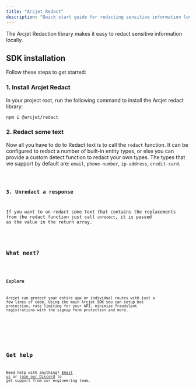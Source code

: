 ```yaml
---
title: "Arcjet Redact"
description: "Quick start guide for redacting sensitive information locally."
---
```



The Arcjet Redaction library makes it easy to redact sensitive information
locally.

<WhatAreArcjetUtilities />

## SDK installation

Follow these steps to get started:

### 1. Install Arcjet Redact

In your project root, run the following command to install the Arcjet redact
library:

```bash
npm i @arcjet/redact
```

### 2. Redact some text

Now all you have to do to Redact text is to call the `redact` function. It can
be configured to redact a number of built-in entity types, or else you can
provide a custom detect function to redact your own types. The types that we support
by default are: `email`, `phone-number`, `ip-address`, `credit-card`.

<Code code={QuickStartRedact} lang="ts" />

### 3. Unredact a response

If you want to un-redact some text that contains the replacements from the redact
function just call `unredact`, it is passed as the value in the return array.

<Code code={QuickStartUnredact} lang="ts" />

## What next?

<LinkCard
  title="@arcjet/redact reference"
  href="/redact/reference"
  description="Full details about the Arcjet redact utility."
/>

### Explore

Arcjet can protect your entire app or individual routes with just
a few lines of code. Using the main Arcjet SDK you can setup bot protection,
rate limiting for your API, minimize fraudulent registrations with the
signup form protection and more.

<CardGrid>
  <LinkCard
    title="Example apps"
    href="https://github.com/arcjet/arcjet-js/tree/main/examples"
    description="Check out the examples."
  />
  <LinkCard
    title="Learn how Arcjet works"
    href="/architecture"
    description="Arcjet's architecture."
  />
  <LinkCard
    title="SDK reference"
    href="/reference/nodejs"
    description="Node.js SDK reference guide."
  />
</CardGrid>

## Get help

Need help with anything? [Email us](mailto:support@arcjet.com) or [join our
Discord](https://arcjet.com/discord) to get support from our engineering team.

<Comments />
